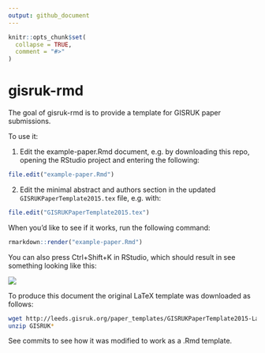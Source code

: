 ```yaml
---
output: github_document
---
```


<!-- README.md is generated from README.Rmd. Please edit that file -->

```r
knitr::opts_chunk$set(
  collapse = TRUE,
  comment = "#>"
)
```

# gisruk-rmd

<!-- badges: start -->
<!-- badges: end -->

The goal of gisruk-rmd is to provide a template for GISRUK paper submissions.

To use it:

1. Edit the example-paper.Rmd document, e.g. by downloading this repo, opening the RStudio project and entering the following:
```r
file.edit("example-paper.Rmd")
```
2. Edit the minimal abstract and authors section in the updated `GISRUKPaperTemplate2015.tex` file, e.g. with:
```r
file.edit("GISRUKPaperTemplate2015.tex")
```

When you'd like to see if it works, run the following command:

```r
rmarkdown::render("example-paper.Rmd")
```

You can also press Ctrl+Shift+K in RStudio, which should result in see something looking like this:

![](https://user-images.githubusercontent.com/1825120/148705156-a45645a9-00bc-41ff-874e-d018373c8a38.png)

To produce this document the original LaTeX template was downloaded as follows:

```bash
wget http://leeds.gisruk.org/paper_templates/GISRUKPaperTemplate2015-Latex.zip
unzip GISRUK*
```

See commits to see how it was modified to work as a .Rmd template.
